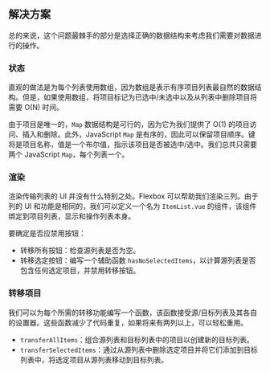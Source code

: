 
## 解决方案

总的来说，这个问题最棘手的部分是选择正确的数据结构来考虑我们需要对数据进行的操作。

### 状态

直观的做法是为每个列表使用数组，因为数组是表示有序项目列表最自然的数据结构。但是，如果使用数组，将项目标记为已选中/未选中以及从列表中删除项目将需要 O(N) 时间。

由于项目是唯一的，`Map` 数据结构是可行的，因为它为我们提供了 O(1) 的项目访问、插入和删除。此外，JavaScript `Map` 是有序的，因此可以保留项目顺序。键将是项目名称，值是一个布尔值，指示该项目是否被选中/选中。我们总共只需要两个 JavaScript `Map`，每个列表一个。

### 渲染

渲染传输列表的 UI 并没有什么特别之处。Flexbox 可以帮助我们渲染三列。由于列的 UI 和功能是相同的，我们可以定义一个名为 `ItemList.vue` 的组件，该组件绑定到项目列表，显示和操作列表本身。

要确定是否应禁用按钮：

* 转移所有按钮：检查源列表是否为空。
* 转移选定按钮：编写一个辅助函数 `hasNoSelectedItems`，以计算源列表是否包含任何选定项目，并禁用转移按钮。

### 转移项目

我们可以为每个所需的转移功能编写一个函数，该函数接受源/目标列表及其各自的设置器。这些函数减少了代码重复，如果将来有两列以上，可以轻松重用。

* `transferAllItems`：组合源列表和目标列表中的项目以创建新的目标列表。
* `transferSelectedItems`：通过从源列表中删除选定项目并将它们添加到目标列表中，将选定项目从源列表移动到目标列表。

<TestCases />

